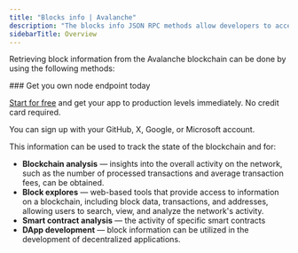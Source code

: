 ---
title: "Blocks info | Avalanche"
description: "The blocks info JSON RPC methods allow developers to access specific block details. A block in the Avalanche blockchain contains various pieces of information, such as the block's transactions, the block, the timestamp of the block, the block height, the block header, and others."
sidebarTitle: Overview
---


Retrieving block information from the Avalanche blockchain can be done by using the following methods:

<CardGroup>
  <Card title="eth_blockNumber" href="/reference/avalanche_node_api/blocks_info/eth_blockNumber" icon="angle-right" horizontal />
  <Card title="eth_getBlockByHash" href="/reference/avalanche_node_api/blocks_info/eth_getBlockByHash" icon="angle-right" horizontal />
  <Card title="eth_getBlockByNumber" href="/reference/avalanche_node_api/blocks_info/eth_getBlockByNumber" icon="angle-right" horizontal />
  <Card title="eth_getBlockTransactionCountByHash" href="/reference/avalanche_node_api/blocks_info/eth_getBlockTransactionCountByHash" icon="angle-right" horizontal />
  <Card title="eth_getBlockTransactionCountByNumber" href="/reference/avalanche_node_api/blocks_info/eth_getBlockTransactionCountByNumber" icon="angle-right" horizontal />
  <Card title="eth_newBlockFilter" href="/reference/avalanche_node_api/blocks_info/eth_newBlockFilter" icon="angle-right" horizontal />
</CardGroup>

<Check>
  ### Get you own node endpoint today

  [Start for free](https://console.chainstack.com/) and get your app to production levels immediately. No credit card required.

  You can sign up with your GitHub, X, Google, or Microsoft account.
</Check>

This information can be used to track the state of the blockchain and for:

* **Blockchain analysis** — insights into the overall activity on the network, such as the number of processed transactions and average transaction fees, can be obtained.
* **Block explores** — web-based tools that provide access to information on a blockchain, including block data, transactions, and addresses, allowing users to search, view, and analyze the network's activity.
* **Smart contract analysis** — the activity of specific smart contracts
* **DApp development** — block information can be utilized in the development of decentralized applications.

